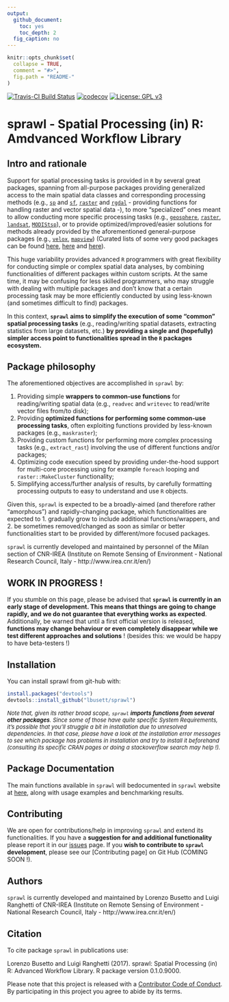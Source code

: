 ```yaml
---
output:
  github_document:
    toc: yes
    toc_depth: 2
  fig_caption: no
---
```


<!-- README.md is generated from README.Rmd. Please edit that file -->

```r
knitr::opts_chunk$set(
  collapse = TRUE,
  comment = "#>",
  fig.path = "README-"
)
```
[![Travis-CI Build Status](https://travis-ci.org/lbusett/sprawl.svg?branch=master)](https://travis-ci.org/lbusett/sprawl)
[![codecov](https://codecov.io/gh/lbusett/sprawl/branch/master/graph/badge.svg?token=0yWdr6gWG7)](https://codecov.io/gh/lbusett/sprawl)
[![License: GPL v3](https://img.shields.io/badge/License-GPL%20v3-blue.svg)](http://www.gnu.org/licenses/gpl-3.0)


# sprawl - Spatial Processing (in) R: Amdvanced Workflow Library

## Intro and rationale 

Support for spatial processing tasks is provided in `R` by several great packages, spanning from all-purpose packages providing generalized access to the main spatial data classes and corresponding processing methods (e.g.,  [`sp`](https://cran.r-project.org/web/packages/sp/index.html) and [`sf`](https://cran.r-project.org/web/packages/sf/index.html), [`raster`](https://cran.r-project.org/web/packages/raster/index.html) and [`rgdal`](https://cran.r-project.org/web/packages/rgdal/index.html) - providing functions for handling raster and vector spatial data -), to more "specialized" ones meant to allow conducting more specific processing tasks (e.g., [`geosphere`](https://cran.r-project.org/web/packages/geosphere/index.html), [`raster`](https://cran.r-project.org/web/packages/raster/index.html),  [`landsat`](https://cran.r-project.org/web/packages/landsat/index.html), [`MODIStsp`](https://cran.r-project.org/web/packages/MODIStsp/index.html)), or to provide optimized/improved/easier solutions for methods already provided by the aforementioned general-purpose packages (e.g., [`velox`](https://cran.r-project.org/web/packages/velox/index.html), [`mapview`](https://cran.r-project.org/web/packages/mapview/index.html)) (Curated lists of some very good packages can be found [here](https://cran.r-project.org/web/views/Spatial.html), [here]( https://ropensci.org/blog/blog/2016/11/22/geospatial-suite) and [here](https://github.com/ropensci/maptools)). 

This huge variability provides advanced `R` programmers with great flexibility for conducting simple or complex spatial data analyses, by combining functionalities of different packages within custom scripts. At the same time, it may be confusing for less skilled programmers, who may struggle with dealing with multiple packages and don't know that a certain processing task may be more efficiently conducted by using less-known (and sometimes difficult to find) packages. 

In this context, **`sprawl` aims to simplify the execution of some "common" spatial processing tasks** (e.g., reading/writing spatial datasets, extracting statistics from large datasets, etc.) **by providing a single and (hopefully) simpler access point to functionalities spread in the `R` packages ecosystem.** 

## Package philosophy

The aforementioned objectives are accomplished in `sprawl` by: 

1. Providing simple **wrappers to common-use functions** for reading/writing spatial data (e.g., `readvec` and `writevec` to read/write vector files from/to disk); 
2. Providing **optimized functions for performing some common-use processing tasks**, often exploiting functions provided by less-known packages (e.g., `maskraster`); 
3. Providing custom functions for performing more complex processing tasks (e.g., `extract_rast`) involving the use of different functions and/or packages;
4. Optimizing code execution speed by providing under-the-hood support for multi-core processing using for example `foreach` looping and `raster::MakeCluster` functionality;
4. Simplifying access/further analysis of results, by carefully formatting processing outputs to easy to understand and use `R` objects.

Given this, `sprawl` is expected to be a broadly-aimed (and therefore rather "amorphous") and rapidly-changing package, which functionalities are expected to 1. gradually grow to include additional functions/wrappers, and 2. be sometimes removed/changed as soon as similar or better functionalities start to be provided by different/more focused packages. 

`sprawl` is currently developed and maintained by personnel of the Milan section of CNR-IREA (Institute on Remote Sensing of Environment - National Research Council, Italy - http://www.irea.cnr.it/en/)

## **WORK IN PROGRESS !**

If you stumble on this page, please be advised that **`sprawl` is currently in an early stage 
of development. This means that things are going to change rapidly, and we do not guarantee 
that everything works as expected**. Additionally, be warned that until a first official version 
is released, **functions may change behaviour or even completely disappear while we test different 
approaches and solutions** ! (besides this: we would be happy to have beta-testers !)

## Installation

You can install sprawl from git-hub with:

```r
install.packages("devtools")
devtools::install_github("lbusett/sprawl")
```

<font size="2"> _Note that, given its rather broad scope, `sprawl` **imports functions from
several other packages**. Since some of those have quite specific System Requirements, it's 
possible that you'll struggle a bit in installation due to unresolved dependencies. In that 
case, please have a look at the installation error messages to see which package has problems 
in installation and try to install it beforehand (consulting its specific CRAN pages or doing 
a stackoverflow search may help !)._ </font>

## Package Documentation

The main functions available in `sprawl` will bedocumented in `sprawl` website at 
[here](https://lbusett.github.io/sprawl), along with usage examples and benchmarking results. 

## Contributing

We are open for contributions/help in improving `sprawl` and extend its functionalities. 
If you have a **suggestion for and additional functionality** please report it in our [issues](https://github.com/lbusett/sprawl/issues) page. 
If you **wish to contribute to `sprawl` development**, please see our [Contributing page] 
on Git Hub (COMING SOON !).

## Authors

`sprawl` is currently developed and maintained by Lorenzo Busetto and Luigi Ranghetti of 
CNR-IREA (Institute on Remote Sensing of Environment - National Research Council, Italy - 
http://www.irea.cnr.it/en/)

## Citation

To cite package `sprawl` in publications use:

  Lorenzo Busetto and Luigi Ranghetti (2017). sprawl: Spatial Processing (in) R: Advanced
  Workflow Library. R package version 0.1.0.9000.

Please note that this project is released with a [Contributor Code of Conduct](https://lbusett.github.io/sprawl/articles/conduct.html). By participating in this
project you agree to abide by its terms.
